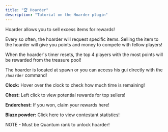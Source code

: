 ```yaml
---
title: "🏆 Hoarder"
description: "Tutorial on the Hoarder plugin"
---
```



Hoarder allows you to sell excess items for rewards!

Every so often, the hoarder will request specific items. Selling the item to the hoarder will give
you points and money to compete with fellow players!

When the hoarder's timer resets, the top 4 players with the most points will be rewarded from the
treasure pool!

<CenteredImage src={hoarder} alt="hoarder" tailwind="w-160" />

The hoarder is located at spawn or you can access his gui directly with the `/hoarder` command!

<CenteredImage src={hoarderGui} alt="hoarder gui" tailwind="w-100" />

**Clock:** Hover over the clock to check how much time is remaining!

**Chest:** Left click to view potential rewards for top sellers!

**Enderchest:** If you won, claim your rewards here!

**Blaze powder:** Click here to view contestant statistics!

NOTE - Must be Quantum rank to unlock hoarder!